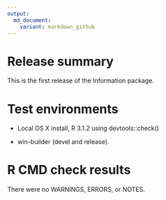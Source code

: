 ```yaml
---
output:
  md_document:
    variant: markdown_github
---
```


<!-- README.md is generated from README.Rmd. Please edit that file -->

# Release summary

This is the first release of the Information package.

# Test environments

* Local OS X install, R 3.1.2 using devtools::check()

* win-builder (devel and release).

# R CMD check results

There were no WARNINGS, ERRORS, or NOTES.
